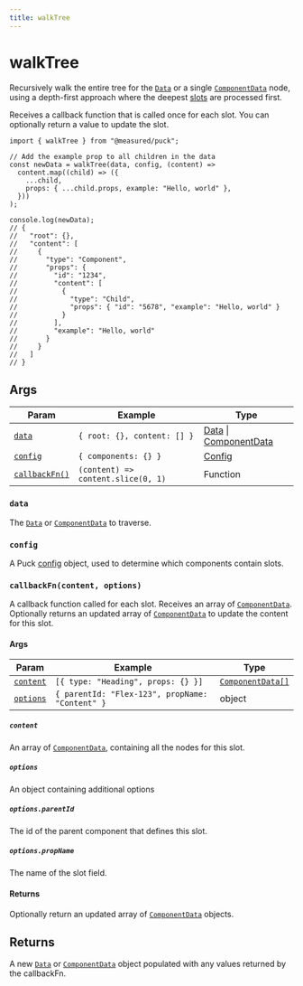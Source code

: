 ```yaml
---
title: walkTree
---
```


# walkTree

Recursively walk the entire tree for the [`Data`](/docs/api-reference/data-model/data) or a single [`ComponentData`](/docs/api-reference/data-model/component-data) node, using a depth-first approach where the deepest [slots](/docs/api-reference/fields/slots) are processed first.

Receives a callback function that is called once for each slot. You can optionally return a value to update the slot.

```tsx
import { walkTree } from "@measured/puck";

// Add the example prop to all children in the data
const newData = walkTree(data, config, (content) =>
  content.map((child) => ({
    ...child,
    props: { ...child.props, example: "Hello, world" },
  }))
);

console.log(newData);
// {
//   "root": {},
//   "content": [
//     {
//       "type": "Component",
//       "props": {
//         "id": "1234",
//         "content": [
//           {
//             "type": "Child",
//             "props": { "id": "5678", "example": "Hello, world" }
//           }
//         ],
//         "example": "Hello, world"
//       }
//     }
//   ]
// }
```

## Args

| Param                                        | Example                            | Type                                                                                                          |
| -------------------------------------------- | ---------------------------------- | ------------------------------------------------------------------------------------------------------------- |
| [`data`](#data)                              | `{ root: {}, content: [] }`        | [Data](/docs/api-reference/data-model/data) \| [ComponentData](/docs/api-reference/data-model/component-data) |
| [`config`](#config)                          | `{ components: {} }`               | [Config](/docs/api-reference/configuration/config)                                                            |
| [`callbackFn()`](#callbackfncontent-options) | `(content) => content.slice(0, 1)` | Function                                                                                                      |

### `data`

The [`Data`](/docs/api-reference/data-model/data) or [`ComponentData`](/docs/api-reference/data-model/component-data) to traverse.

### `config`

A Puck [config](/docs/api-reference/configuration/config) object, used to determine which components contain slots.

### `callbackFn(content, options)`

A callback function called for each slot. Receives an array of [`ComponentData`](/docs/api-reference/data-model/component-data). Optionally returns an updated array of [`ComponentData`](/docs/api-reference/data-model/component-data) to update the content for this slot.

#### Args

| Param                 | Example                                         | Type                                                               |
| --------------------- | ----------------------------------------------- | ------------------------------------------------------------------ |
| [`content`](#content) | `[{ type: "Heading", props: {} }]`              | [`ComponentData[]`](/docs/api-reference/data-model/component-data) |
| [`options`](#options) | `{ parentId: "Flex-123", propName: "Content" }` | object                                                             |

##### `content`

An array of [`ComponentData`](/docs/api-reference/data-model/component-data), containing all the nodes for this slot.

##### `options`

An object containing additional options

##### `options.parentId`

The id of the parent component that defines this slot.

##### `options.propName`

The name of the slot field.

#### Returns

Optionally return an updated array of [`ComponentData`](/docs/api-reference/data-model/component-data) objects.

## Returns

A new [`Data`](/docs/api-reference/data-model/data) or [`ComponentData`](/docs/api-reference/data-model/component-data) object populated with any values returned by the callbackFn.
